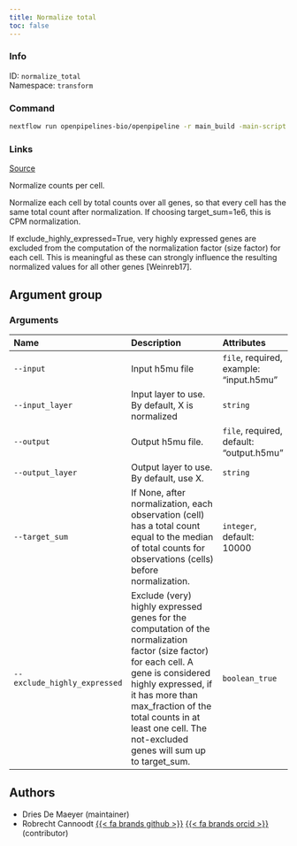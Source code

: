 ```yaml
---
title: Normalize total
toc: false
---
```


::: {.column-margin}

### Info

ID: `normalize_total`  
Namespace: `transform`

### Command

```bash
nextflow run openpipelines-bio/openpipeline -r main_build -main-script target/nextflow/transform/normalize_total/main.nf --help
```

### Links
[Source](https://github.com/openpipelines-bio/openpipeline/blob/main/src/transform/normalize_total){.btn-action .btn-sm .btn-info .btn role="button"}
:::

Normalize counts per cell.

Normalize each cell by total counts over all genes, so that every cell has the same total count after normalization. If choosing target_sum=1e6, this is CPM normalization.

If exclude_highly_expressed=True, very highly expressed genes are excluded from the computation of the normalization factor (size factor) for each cell. This is meaningful as these can strongly influence the resulting normalized values for all other genes [Weinreb17].


## Argument group

### Arguments



|Name                         |Description                                                                                                                                                                                                                                                                            |Attributes                               |
|:----------------------------|:--------------------------------------------------------------------------------------------------------------------------------------------------------------------------------------------------------------------------------------------------------------------------------------|:----------------------------------------|
|`--input`                    |Input h5mu file                                                                                                                                                                                                                                                                        |`file`, required, example: "input.h5mu"  |
|`--input_layer`              |Input layer to use. By default, X is normalized                                                                                                                                                                                                                                        |`string`                                 |
|`--output`                   |Output h5mu file.                                                                                                                                                                                                                                                                      |`file`, required, default: "output.h5mu" |
|`--output_layer`             |Output layer to use. By default, use X.                                                                                                                                                                                                                                                |`string`                                 |
|`--target_sum`               |If None, after normalization, each observation (cell) has a total count equal to the median of total counts for observations (cells) before normalization.                                                                                                                             |`integer`, default: 10000                |
|`--exclude_highly_expressed` |Exclude (very) highly expressed genes for the computation of the normalization factor (size factor) for each cell. A gene is considered highly expressed, if it has more than max_fraction of the total counts in at least one cell. The not-excluded genes will sum up to target_sum. |`boolean_true`                           |

## Authors

 * Dries De Maeyer  (maintainer)
 * Robrecht Cannoodt [{{< fa brands github >}}](https://github.com/rcannood) [{{< fa brands orcid >}}](https://orcid.org/0000-0003-3641-729X) (contributor)

